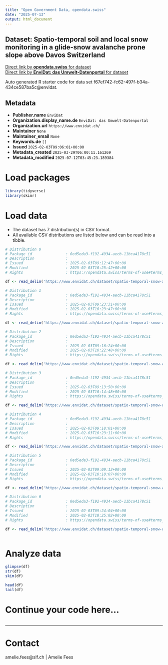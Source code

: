 ```yaml
---
title: "Open Government Data, opendata.swiss"
date: "2025-07-13"
output: html_document
---
```


## Dataset: Spatio-temporal soil and local snow monitoring in a glide-snow avalanche prone slope above Davos Switzerland



[Direct link by **opendata.swiss** for dataset](https://opendata.swiss/de/dataset/spatio-temporal-soil-and-local-snow-monitoring-in-a-glide-snow-avalanche-prone-slope-above-davo)<br>
[Direct link by **EnviDat: das Umwelt-Datenportal** for dataset](https://www.envidat.ch/#/metadata/spatio-temporal-snow-and-local-snow-monitoring-in-a-glide-snow-avalanche-prone-s)

Auto generated R starter code for data set f67ef742-fc62-497f-b34a-434ce587ba5c@envidat.

## Metadata

- **Publisher.name** `EnviDat`
- **Organization.display_name.de** `EnviDat: das Umwelt-Datenportal`
- **Organization.url** `https://www.envidat.ch/`
- **Maintainer** `None`
- **Maintainer_email** `None`
- **Keywords.de** `[]`
- **Issued** `2025-02-03T09:06:01+00:00`
- **Metadata_created** `2025-03-29T06:00:11.161269`
- **Metadata_modified** `2025-07-12T03:45:23.189384`


# Load packages

```r

library(tidyverse)
library(skimr)

```

# Load data

-   The dataset has 7 distribution(s) in CSV format.
-   All available CSV distributions are listed below and can be read into a tibble.

```r

# Distribution 0
# Package_id               : 0ed5eda3-f192-4934-aecb-11bca4178c51
# Description              : 
# Issued                   : 2025-02-03T09:12:47+00:00
# Modified                 : 2025-02-03T10:25:42+00:00
# Rights                   : https://opendata.swiss/terms-of-use#terms_by

df <- read_delim('https://www.envidat.ch/dataset/spatio-temporal-snow-and-local-snow-monitoring-in-a-glide-snow-avalanche-prone-s/resource/ccde8ed4-1613-41f3-a486-f445837d249f')

# Distribution 1
# Package_id               : 0ed5eda3-f192-4934-aecb-11bca4178c51
# Description              : 
# Issued                   : 2025-02-03T09:23:31+00:00
# Modified                 : 2025-02-03T10:23:47+00:00
# Rights                   : https://opendata.swiss/terms-of-use#terms_by

df <- read_delim('https://www.envidat.ch/dataset/spatio-temporal-snow-and-local-snow-monitoring-in-a-glide-snow-avalanche-prone-s/resource/4a074b12-3c0b-4480-a72d-65368605062b')

# Distribution 2
# Package_id               : 0ed5eda3-f192-4934-aecb-11bca4178c51
# Description              : 
# Issued                   : 2025-02-03T09:16:24+00:00
# Modified                 : 2025-02-03T10:22:48+00:00
# Rights                   : https://opendata.swiss/terms-of-use#terms_by

df <- read_delim('https://www.envidat.ch/dataset/spatio-temporal-snow-and-local-snow-monitoring-in-a-glide-snow-avalanche-prone-s/resource/9f391cd2-3561-4479-bb54-fc1a4612b0b0')

# Distribution 3
# Package_id               : 0ed5eda3-f192-4934-aecb-11bca4178c51
# Description              : 
# Issued                   : 2025-02-03T09:13:50+00:00
# Modified                 : 2025-02-03T10:14:48+00:00
# Rights                   : https://opendata.swiss/terms-of-use#terms_by

df <- read_delim('https://www.envidat.ch/dataset/spatio-temporal-snow-and-local-snow-monitoring-in-a-glide-snow-avalanche-prone-s/resource/f6bfdffe-9a8e-4c54-b557-269570fdd74f')

# Distribution 4
# Package_id               : 0ed5eda3-f192-4934-aecb-11bca4178c51
# Description              : 
# Issued                   : 2025-02-03T09:18:01+00:00
# Modified                 : 2025-02-03T10:23:11+00:00
# Rights                   : https://opendata.swiss/terms-of-use#terms_by

df <- read_delim('https://www.envidat.ch/dataset/spatio-temporal-snow-and-local-snow-monitoring-in-a-glide-snow-avalanche-prone-s/resource/d36d63a4-0924-4c55-b371-2ac0ea642d95')

# Distribution 5
# Package_id               : 0ed5eda3-f192-4934-aecb-11bca4178c51
# Description              : 
# Issued                   : 2025-02-03T09:09:12+00:00
# Modified                 : 2025-02-03T10:10:07+00:00
# Rights                   : https://opendata.swiss/terms-of-use#terms_by

df <- read_delim('https://www.envidat.ch/dataset/spatio-temporal-snow-and-local-snow-monitoring-in-a-glide-snow-avalanche-prone-s/resource/0d3deb2c-8aad-4837-85ae-5334caa8f298')

# Distribution 6
# Package_id               : 0ed5eda3-f192-4934-aecb-11bca4178c51
# Description              : 
# Issued                   : 2025-02-03T09:24:04+00:00
# Modified                 : 2025-02-03T10:25:02+00:00
# Rights                   : https://opendata.swiss/terms-of-use#terms_by

df <- read_delim('https://www.envidat.ch/dataset/spatio-temporal-snow-and-local-snow-monitoring-in-a-glide-snow-avalanche-prone-s/resource/db4773c1-de98-4020-a199-03987a57362b')



```

# Analyze data

```r

glimpse(df)
str(df)
skim(df)

head(df)
tail(df)

```

# Continue your code here...

```r

```

------------------------------------------------------------------------

# Contact

amelie.fees@slf.ch | Amelie Fees
